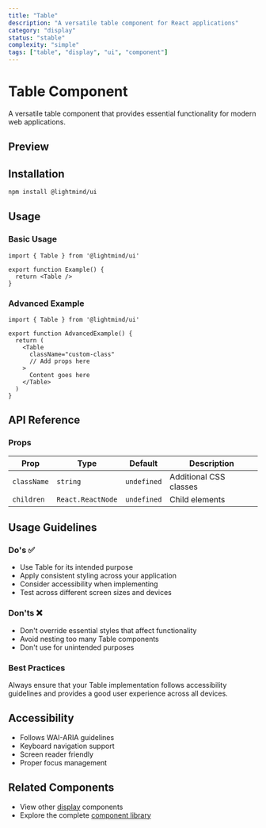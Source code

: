 ```yaml
---
title: "Table"
description: "A versatile table component for React applications"
category: "display"
status: "stable"
complexity: "simple"
tags: ["table", "display", "ui", "component"]
---
```



# Table Component

A versatile table component that provides essential functionality for modern web applications.

## Preview

<div className="space-y-6">
  <TableDemo />
</div>

## Installation

```bash
npm install @lightmind/ui
```

## Usage

### Basic Usage

```tsx
import { Table } from '@lightmind/ui'

export function Example() {
  return <Table />
}
```

### Advanced Example

```tsx
import { Table } from '@lightmind/ui'

export function AdvancedExample() {
  return (
    <Table
      className="custom-class"
      // Add props here
    >
      Content goes here
    </Table>
  )
}
```

## API Reference

### Props

| Prop | Type | Default | Description |
|------|------|---------|-------------|
| `className` | `string` | `undefined` | Additional CSS classes |
| `children` | `React.ReactNode` | `undefined` | Child elements |

## Usage Guidelines

### Do's ✅

- Use Table for its intended purpose
- Apply consistent styling across your application
- Consider accessibility when implementing
- Test across different screen sizes and devices

### Don'ts ❌

- Don't override essential styles that affect functionality
- Avoid nesting too many Table components
- Don't use for unintended purposes

### Best Practices

Always ensure that your Table implementation follows accessibility guidelines and provides a good user experience across all devices.

## Accessibility

- Follows WAI-ARIA guidelines
- Keyboard navigation support
- Screen reader friendly
- Proper focus management

## Related Components

- View other [display](/category/display) components
- Explore the complete [component library](/search)
